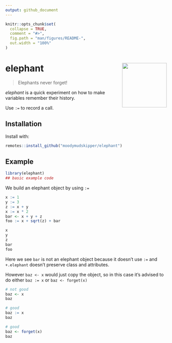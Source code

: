 ```yaml
---
output: github_document
---
```


<!-- README.md is generated from README.Rmd. Please edit that file -->

```r
knitr::opts_chunk$set(
  collapse = TRUE,
  comment = "#>",
  fig.path = "man/figures/README-",
  out.width = "100%"
)
```

# elephant <img src='man/figures/logo.png' align="right" height="139" />

> Elephants never forget!

*elephant* is a quick experiment on how to make variables remember their
history. 

Use `:=` to record a call.

## Installation

Install with:

``` r
remotes::install_github("moodymudskipper/elephant")
```

## Example

```r
library(elephant)
## basic example code
```

We build an elephant object by using `:=`

```r
x := 1
y := 3
z := x + y
x := x * 2
bar <- x + y + z
foo := x + sqrt(z) + bar

x
y
z
bar
foo
```

Here we see `bar` is not an elephant object because it doesn't use `:=` and 
`+.elephant` doesn't preserve class and attributes.

However `baz <- x` would just copy the object, so in this case it's advised to do
either `baz := x` or `baz <- forget(x)`

```r
# not good
baz <- x
baz

# good
baz := x
baz

# good
baz <- forget(x)
baz
```
